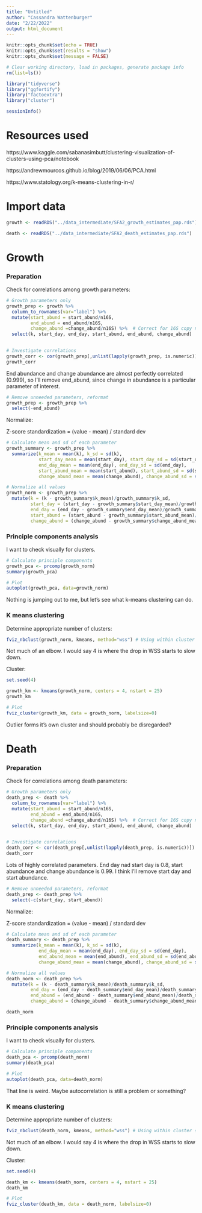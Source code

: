```yaml
---
title: "Untitled"
author: "Cassandra Wattenburger"
date: "2/22/2022"
output: html_document
---
```


```r
knitr::opts_chunk$set(echo = TRUE)
knitr::opts_chunk$set(results = "show")
knitr::opts_chunk$set(message = FALSE)
```

```r
# Clear working directory, load in packages, generate package info
rm(list=ls())

library("tidyverse")
library("ggfortify")
library("factoextra")
library("cluster")

sessionInfo()
```

# Resources used

https://www.kaggle.com/sabanasimbutt/clustering-visualization-of-clusters-using-pca/notebook

https://andrewmourcos.github.io/blog/2019/06/06/PCA.html

https://www.statology.org/k-means-clustering-in-r/

# Import data

```r
growth <- readRDS("../data_intermediate/SFA2_growth_estimates_pap.rds")

death <- readRDS("../data_intermediate/SFA2_death_estimates_pap.rds")
```

# Growth 

### Preparation

Check for correlations among growth parameters:

```r
# Growth parameters only
growth_prep <- growth %>% 
  column_to_rownames(var="label") %>% 
  mutate(start_abund = start_abund/n16S,
         end_abund = end_abund/n16S,
         change_abund =change_abund/n16S) %>%  # Correct for 16S copy number
  select(k, start_day, end_day, start_abund, end_abund, change_abund)
  

# Investigate correlations
growth_corr <- cor(growth_prep[,unlist(lapply(growth_prep, is.numeric))]) 
growth_corr
```

End abundance and change abundance are almost perfectly correlated (0.999), so I'll remove end_abund, since change in abundance is a particular parameter of interest.

```r
# Remove unneeded parameters, reformat
growth_prep <- growth_prep %>% 
  select(-end_abund)
```

Normalize:

Z-score standardization = (value - mean) / standard dev

```r
# Calculate mean and sd of each parameter
growth_summary <- growth_prep %>% 
  summarize(k_mean = mean(k), k_sd = sd(k),
            start_day_mean = mean(start_day), start_day_sd = sd(start_day),
            end_day_mean = mean(end_day), end_day_sd = sd(end_day),
            start_abund_mean = mean(start_abund), start_abund_sd = sd(start_abund),
            change_abund_mean = mean(change_abund), change_abund_sd = sd(change_abund))

# Normalize all values
growth_norm <- growth_prep %>% 
  mutate(k = (k - growth_summary$k_mean)/growth_summary$k_sd,
         start_day = (start_day - growth_summary$start_day_mean)/growth_summary$start_day_sd,
         end_day = (end_day - growth_summary$end_day_mean)/growth_summary$end_day_sd,
         start_abund = (start_abund - growth_summary$start_abund_mean)/growth_summary$start_abund_sd,
         change_abund = (change_abund - growth_summary$change_abund_mean)/growth_summary$change_abund_sd)
```

### Principle components analysis

I want to check visually for clusters.

```r
# Calculate principle components
growth_pca <- prcomp(growth_norm)
summary(growth_pca)

# Plot
autoplot(growth_pca, data=growth_norm)
```

Nothing is jumping out to me, but let's see what k-means clustering can do.

### K means clustering

Determine appropriate number of clusters:

```r
fviz_nbclust(growth_norm, kmeans, method="wss") # Using within cluster sum of squares
```

Not much of an elbow. I would say 4 is where the drop in WSS starts to slow down.

Cluster:

```r
set.seed(4)

growth_km <- kmeans(growth_norm, centers = 4, nstart = 25)
growth_km

# Plot
fviz_cluster(growth_km, data = growth_norm, labelsize=0)
```

Outlier forms it's own cluster and should probably be disregarded?

# Death

### Preparation

Check for correlations among death parameters:

```r
# Growth parameters only
death_prep <- death %>% 
  column_to_rownames(var="label") %>% 
  mutate(start_abund = start_abund/n16S,
         end_abund = end_abund/n16S,
         change_abund =change_abund/n16S) %>%  # Correct for 16S copy number
  select(k, start_day, end_day, start_abund, end_abund, change_abund)
  

# Investigate correlations
death_corr <- cor(death_prep[,unlist(lapply(death_prep, is.numeric))]) 
death_corr
```

Lots of highly correlated parameters. End day nad start day is 0.8, start abundance and change abundance is 0.99. I think I'll remove start day and start abundance.

```r
# Remove unneeded parameters, reformat
death_prep <- death_prep %>% 
  select(-c(start_day, start_abund))
```

Normalize:

Z-score standardization = (value - mean) / standard dev

```r
# Calculate mean and sd of each parameter
death_summary <- death_prep %>% 
  summarize(k_mean = mean(k), k_sd = sd(k),
            end_day_mean = mean(end_day), end_day_sd = sd(end_day),
            end_abund_mean = mean(end_abund), end_abund_sd = sd(end_abund),
            change_abund_mean = mean(change_abund), change_abund_sd = sd(change_abund))

# Normalize all values
death_norm <- death_prep %>% 
  mutate(k = (k - death_summary$k_mean)/death_summary$k_sd,
         end_day = (end_day - death_summary$end_day_mean)/death_summary$end_day_sd,
         end_abund = (end_abund - death_summary$end_abund_mean)/death_summary$end_abund_sd,
         change_abund = (change_abund - death_summary$change_abund_mean)/death_summary$change_abund_sd)

death_norm
```

### Principle components analysis

I want to check visually for clusters.

```r
# Calculate principle components
death_pca <- prcomp(death_norm)
summary(death_pca)

# Plot
autoplot(death_pca, data=death_norm)
```

That line is weird. Maybe autocorrelation is still a problem or something?

### K means clustering

Determine appropriate number of clusters:

```r
fviz_nbclust(death_norm, kmeans, method="wss") # Using within cluster sum of squares
```

Not much of an elbow. I would say 4 is where the drop in WSS starts to slow down.

Cluster:

```r
set.seed(4)

death_km <- kmeans(death_norm, centers = 4, nstart = 25)
death_km

# Plot
fviz_cluster(death_km, data = death_norm, labelsize=0)
```


